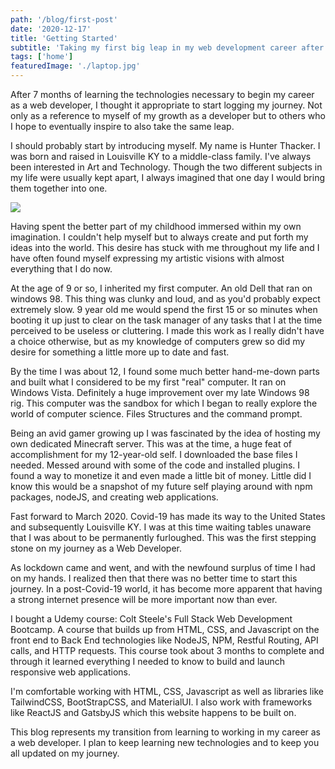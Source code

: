 ```yaml
---
path: '/blog/first-post'
date: '2020-12-17'
title: 'Getting Started'
subtitle: 'Taking my first big leap in my web development career after 7 months of learning to code.'
tags: ['home']
featuredImage: './laptop.jpg'
---
```


After 7 months of learning the technologies necessary to begin my career as a web developer, I thought it appropriate to start logging my journey. Not only as a reference to myself of my growth as a developer but to others who I hope to eventually inspire to also take the same leap.

I should probably start by introducing myself. My name is Hunter Thacker. I was born and raised in Louisville KY to a middle-class family. I've always been interested in Art and Technology. Though the two different subjects in my life were usually kept apart, I always imagined that one day I would bring them together into one.

![](./Me.jpg)

Having spent the better part of my childhood immersed within my own imagination. I couldn't help myself but to always create and put forth my ideas into the world. This desire has stuck with me throughout my life and I have often found myself expressing my artistic visions with almost everything that I do now.

At the age of 9 or so, I inherited my first computer. An old Dell that ran on windows 98. This thing was clunky and loud, and as you'd probably expect extremely slow. 9 year old me would spend the first 15 or so minutes when booting it up just to clear on the task manager of any tasks that I at the time perceived to be useless or cluttering. I made this work as I really didn't have a choice otherwise, but as my knowledge of computers grew so did my desire for something a little more up to date and fast.

By the time I was about 12, I found some much better hand-me-down parts and built what I considered to be my first "real" computer. It ran on Windows Vista. Definitely a huge improvement over my late Windows 98 rig. This computer was the sandbox for which I began to really explore the world of computer science. Files Structures and the command prompt.

Being an avid gamer growing up I was fascinated by the idea of hosting my own dedicated Minecraft server. This was at the time, a huge feat of accomplishment for my 12-year-old self. I downloaded the base files I needed. Messed around with some of the code and installed plugins. I found a way to monetize it and even made a little bit of money. Little did I know this would be a snapshot of my future self playing around with npm packages, nodeJS, and creating web applications.

Fast forward to March 2020. Covid-19 has made its way to the United States and subsequently Louisville KY. I was at this time waiting tables unaware that I was about to be permanently furloughed. This was the first stepping stone on my journey as a Web Developer.

As lockdown came and went, and with the newfound surplus of time I had on my hands. I realized then that there was no better time to start this journey. In a post-Covid-19 world, it has become more apparent that having a strong internet presence will be more important now than ever.

I bought a Udemy course: Colt Steele's Full Stack Web Development Bootcamp. A course that builds up from HTML, CSS, and Javascript on the front end to Back End technologies like NodeJS, NPM, Restful Routing, API calls, and HTTP requests. This course took about 3 months to complete and through it learned everything I needed to know to build and launch responsive web applications.

I'm comfortable working with HTML, CSS, Javascript as well as libraries like TailwindCSS, BootStrapCSS, and MaterialUI. I also work with frameworks like ReactJS and GatsbyJS which this website happens to be built on.

This blog represents my transition from learning to working in my career as a web developer. I plan to keep learning new technologies and to keep you all updated on my journey.





